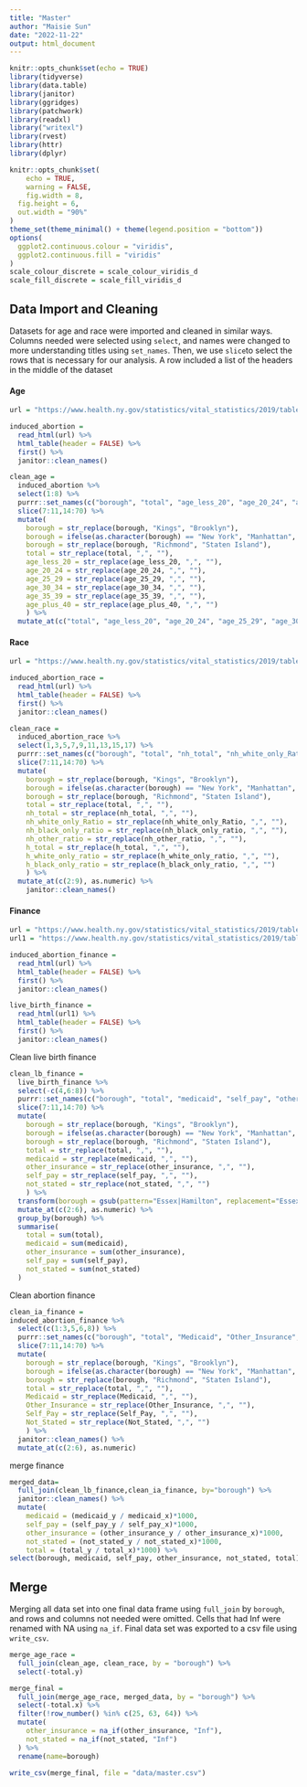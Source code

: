 ```yaml
---
title: "Master"
author: "Maisie Sun"
date: "2022-11-22"
output: html_document
---
```


```r
knitr::opts_chunk$set(echo = TRUE)
library(tidyverse)
library(data.table)
library(janitor)
library(ggridges)
library(patchwork)
library(readxl)
library("writexl")
library(rvest)
library(httr)
library(dplyr)

knitr::opts_chunk$set(
	echo = TRUE,
	warning = FALSE,
	fig.width = 8, 
  fig.height = 6,
  out.width = "90%"
)
theme_set(theme_minimal() + theme(legend.position = "bottom"))
options(
  ggplot2.continuous.colour = "viridis",
  ggplot2.continuous.fill = "viridis"
)
scale_colour_discrete = scale_colour_viridis_d
scale_fill_discrete = scale_fill_viridis_d

```

## Data Import and Cleaning

Datasets for age and race were imported and cleaned in similar ways. Columns needed were selected using `select`, and names were changed to more understanding titles using `set_names`. Then, we use `slice`to select the rows that is necessary for our analysis. A row included a list of the headers in the middle of the dataset

#### Age 

```r
url = "https://www.health.ny.gov/statistics/vital_statistics/2019/table22.htm"

induced_abortion = 
  read_html(url) %>%
  html_table(header = FALSE) %>%
  first() %>%
  janitor::clean_names()

clean_age = 
  induced_abortion %>%
  select(1:8) %>%
  purrr::set_names(c("borough", "total", "age_less_20", "age_20_24", "age_25_29", "age_30_34", "age_35_39", "age_plus_40")) %>%
  slice(7:11,14:70) %>%
  mutate(
    borough = str_replace(borough, "Kings", "Brooklyn"),
    borough = ifelse(as.character(borough) == "New York", "Manhattan", as.character(borough)),
    borough = str_replace(borough, "Richmond", "Staten Island"),
    total = str_replace(total, ",", ""),
    age_less_20 = str_replace(age_less_20, ",", ""),
    age_20_24 = str_replace(age_20_24, ",", ""),
    age_25_29 = str_replace(age_25_29, ",", ""),
    age_30_34 = str_replace(age_30_34, ",", ""),
    age_35_39 = str_replace(age_35_39, ",", ""),
    age_plus_40 = str_replace(age_plus_40, ",", "")
    ) %>%
  mutate_at(c("total", "age_less_20", "age_20_24", "age_25_29", "age_30_34", "age_35_39", "age_plus_40"), as.numeric) 

```

#### Race

```r
url = "https://www.health.ny.gov/statistics/vital_statistics/2019/table23.htm"

induced_abortion_race = 
  read_html(url) %>%
  html_table(header = FALSE) %>%
  first() %>%
  janitor::clean_names()

clean_race = 
  induced_abortion_race %>%
  select(1,3,5,7,9,11,13,15,17) %>% 
  purrr::set_names(c("borough", "total", "nh_total", "nh_white_only_Ratio", "nh_black_only_ratio", "nh_other_ratio", "h_total", "h_white_only_ratio", "h_black_only_ratio")) %>% 
  slice(7:11,14:70) %>%
  mutate(
    borough = str_replace(borough, "Kings", "Brooklyn"),
    borough = ifelse(as.character(borough) == "New York", "Manhattan", as.character(borough)),
    borough = str_replace(borough, "Richmond", "Staten Island"),
    total = str_replace(total, ",", ""),
    nh_total = str_replace(nh_total, ",", ""),
    nh_white_only_Ratio = str_replace(nh_white_only_Ratio, ",", ""),
    nh_black_only_ratio = str_replace(nh_black_only_ratio, ",", ""),
    nh_other_ratio = str_replace(nh_other_ratio, ",", ""),
    h_total = str_replace(h_total, ",", ""),
    h_white_only_ratio = str_replace(h_white_only_ratio, ",", ""),
    h_black_only_ratio = str_replace(h_black_only_ratio, ",", "")
    ) %>%
  mutate_at(c(2:9), as.numeric) %>%
    janitor::clean_names()

```

#### Finance

```r
url = "https://www.health.ny.gov/statistics/vital_statistics/2019/table24.htm"
url1 = "https://www.health.ny.gov/statistics/vital_statistics/2019/table13.htm"

induced_abortion_finance = 
  read_html(url) %>%
  html_table(header = FALSE) %>%
  first() %>%
  janitor::clean_names()

live_birth_finance = 
  read_html(url1) %>%
  html_table(header = FALSE) %>%
  first() %>%
  janitor::clean_names()
```

Clean live birth finance

```r
clean_lb_finance = 
  live_birth_finance %>% 
  select(-c(4,6:8)) %>%
  purrr::set_names(c("borough", "total", "medicaid", "self_pay", "other_insurance", "not_stated")) %>%
  slice(7:11,14:70) %>%
  mutate(
    borough = str_replace(borough, "Kings", "Brooklyn"),
    borough = ifelse(as.character(borough) == "New York", "Manhattan", as.character(borough)),
    borough = str_replace(borough, "Richmond", "Staten Island"),
    total = str_replace(total, ",", ""),
    medicaid = str_replace(medicaid, ",", ""),
    other_insurance = str_replace(other_insurance, ",", ""),
    self_pay = str_replace(self_pay, ",", ""),
    not_stated = str_replace(not_stated, ",", "")
    ) %>%
  transform(borough = gsub(pattern="Essex|Hamilton", replacement="Essex/Hamilton", borough)) %>% 
  mutate_at(c(2:6), as.numeric) %>% 
  group_by(borough) %>%
  summarise(
    total = sum(total),
    medicaid = sum(medicaid),
    other_insurance = sum(other_insurance),
    self_pay = sum(self_pay),
    not_stated = sum(not_stated)
  )

```

Clean abortion finance

```r
clean_ia_finance =
induced_abortion_finance %>%
  select(c(1:3,5,6,8)) %>%
  purrr::set_names(c("borough", "total", "Medicaid", "Other_Insurance", "Self_Pay", "Not_Stated")) %>%
  slice(7:11,14:70) %>%
  mutate(
    borough = str_replace(borough, "Kings", "Brooklyn"),
    borough = ifelse(as.character(borough) == "New York", "Manhattan", as.character(borough)),
    borough = str_replace(borough, "Richmond", "Staten Island"),
    total = str_replace(total, ",", ""),
    Medicaid = str_replace(Medicaid, ",", ""),
    Other_Insurance = str_replace(Other_Insurance, ",", ""),
    Self_Pay = str_replace(Self_Pay, ",", ""),
    Not_Stated = str_replace(Not_Stated, ",", "")
    ) %>%
  janitor::clean_names() %>%
  mutate_at(c(2:6), as.numeric)
```

merge finance

```r
merged_data=
  full_join(clean_lb_finance,clean_ia_finance, by="borough") %>%
  janitor::clean_names() %>%
  mutate(
    medicaid = (medicaid_y / medicaid_x)*1000,
    self_pay = (self_pay_y / self_pay_x)*1000,
    other_insurance = (other_insurance_y / other_insurance_x)*1000,
    not_stated = (not_stated_y / not_stated_x)*1000,
    total = (total_y / total_x)*1000) %>% 
select(borough, medicaid, self_pay, other_insurance, not_stated, total)

```

## Merge

Merging all data set into one final data frame using `full_join` by `borough`, and rows and columns not needed were omitted. Cells that had Inf were renamed with NA using `na_if`. Final data set was exported to a csv file using `write_csv`. 

```r
merge_age_race = 
  full_join(clean_age, clean_race, by = "borough") %>% 
  select(-total.y)

merge_final = 
  full_join(merge_age_race, merged_data, by = "borough") %>%
  select(-total.x) %>%
  filter(!row_number() %in% c(25, 63, 64)) %>%
  mutate(
    other_insurance = na_if(other_insurance, "Inf"),
    not_stated = na_if(not_stated, "Inf")
  ) %>% 
  rename(name=borough)

write_csv(merge_final, file = "data/master.csv")

```
